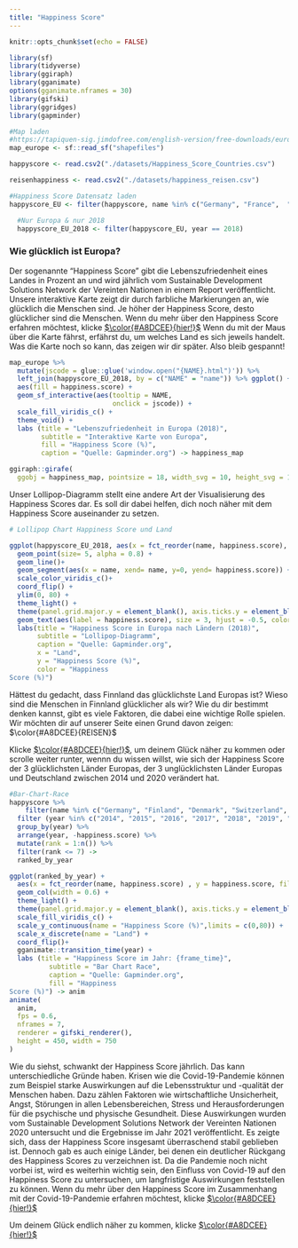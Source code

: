 ```yaml
---
title: "Happiness Score"
---
```


```r
knitr::opts_chunk$set(echo = FALSE)

library(sf)
library(tidyverse)
library(ggiraph)
library(gganimate)
options(gganimate.nframes = 30)
library(gifski)
library(ggridges)
library(gapminder)
```
 
```r
#Map laden
#https://tapiquen-sig.jimdofree.com/english-version/free-downloads/europe/
map_europe <- sf::read_sf("shapefiles")

happyscore <- read.csv2("./datasets/Happiness_Score_Countries.csv")

reisenhappiness <- read.csv2("./datasets/happiness_reisen.csv")

#Happiness Score Datensatz laden
happyscore_EU <- filter(happyscore, name %in% c("Germany", "France",  "United Kingdom", "Spain", "Italy", "Poland", "Sweden", "Netherlands", "Finland", "Czech Republic", "Norway", "Austria", "Switzerland", "Hungary", "Denmark", "Romania", "Portugal", "Belgium", "Ireland", "Slovakia", "Greece", "Estonia", "Croatia", "Slovenia", "Bulgaria", "Lithuania", "Latvia", "Cyprus", "Luxembourg", "Malta", "Russia", "Turkey", "Ukraine", "Kazakhstan", "Azerbaijan", "Belarus", "Serbia", "Moldova", "Georgia", "Bosnia And Herzegovina", "Armenia", "Albania", "Latvia", "Montenegro", "Iceland", "Andorra", "Faroe Islands", "Monaco", "Liechtenstein", "San Marino", "Vatican City"))

  #Nur Europa & nur 2018
  happyscore_EU_2018 <- filter(happyscore_EU, year == 2018)
```
### Wie glücklich ist Europa?
Der sogenannte "Happiness Score" gibt die Lebenszufriedenheit eines Landes in Prozent an und wird jährlich vom Sustainable Development Solutions Network der Vereinten Nationen in einem Report veröffentlicht. Unsere interaktive Karte zeigt dir durch farbliche Markierungen an, wie glücklich die Menschen sind. Je höher der Happiness Score, desto glücklicher sind die Menschen. 
Wenn du mehr über den Happiness Score erfahren möchtest, klicke [$\color{#A8DCEE}{hier!}$](https://worldhappiness.report/archive/)
Wenn du mit der Maus über die Karte fährst, erfährst du, um welches Land es sich jeweils handelt. Was die Karte noch so kann, das zeigen wir dir später. Also bleib gespannt!

```r

map_europe %>%
  mutate(jscode = glue::glue('window.open("{NAME}.html")')) %>%
  left_join(happyscore_EU_2018, by = c("NAME" = "name")) %>% ggplot() +
  aes(fill = happiness.score) +
  geom_sf_interactive(aes(tooltip = NAME, 
                          onclick = jscode)) +
  scale_fill_viridis_c() +
  theme_void() +
  labs (title = "Lebenszufriedenheit in Europa (2018)", 
        subtitle = "Interaktive Karte von Europa",
        fill = "Happiness Score (%)",
        caption = "Quelle: Gapminder.org") -> happiness_map

ggiraph::girafe(
  ggobj = happiness_map, pointsize = 18, width_svg = 10, height_svg = 10*0.618)
```
Unser Lollipop-Diagramm stellt eine andere Art der Visualisierung des Happiness Scores dar. Es soll dir dabei helfen, dich noch näher mit dem Happiness Score auseinander zu setzen. 

```r
# Lollipop Chart Happiness Score und Land 

ggplot(happyscore_EU_2018, aes(x = fct_reorder(name, happiness.score), y = happiness.score, color = happiness.score))+ 
  geom_point(size= 5, alpha = 0.8) +  
  geom_line()+
  geom_segment(aes(x = name, xend= name, y=0, yend= happiness.score)) +
  scale_color_viridis_c()+ 
  coord_flip() +
  ylim(0, 80) +
  theme_light() + 
  theme(panel.grid.major.y = element_blank(), axis.ticks.y = element_blank(), panel.border = element_blank()) +
  geom_text(aes(label = happiness.score), size = 3, hjust = -0.5, color = "black")+
  labs(title = "Happiness Score in Europa nach Ländern (2018)",
       subtitle = "Lollipop-Diagramm",
       caption = "Quelle: Gapminder.org",
       x = "Land",
       y = "Happiness Score (%)",
       color = "Happiness 
Score (%)")
```
Hättest du gedacht, dass Finnland das glücklichste Land Europas ist? Wieso sind die Menschen in Finnland glücklicher als wir? Wie du dir bestimmt denken kannst, gibt es viele Faktoren, die dabei eine wichtige Rolle spielen. Wir möchten dir auf unserer Seite einen Grund davon zeigen: $\color{#A8DCEE}{REISEN}$ 

Klicke [$\color{#A8DCEE}{hier!}$](Reisen.html), um deinem Glück näher zu kommen oder scrolle weiter runter, wennn du wissen willst, wie sich der Happiness Score der 3 glücklichsten Länder Europas, der 3 unglücklichsten Länder Europas und Deutschland zwischen 2014 und 2020 verändert hat.

```r
#Bar-Chart-Race
happyscore %>%  
    filter(name %in% c("Germany", "Finland", "Denmark", "Switzerland", "Albania", "Ukraine", "Georgia")) %>% 
  filter (year %in% c("2014", "2015", "2016", "2017", "2018", "2019", "2020"))%>% 
  group_by(year) %>%  
  arrange(year, -happiness.score) %>%
  mutate(rank = 1:n()) %>% 
  filter(rank <= 7) ->
  ranked_by_year

ggplot(ranked_by_year) +
  aes(x = fct_reorder(name, happiness.score) , y = happiness.score, fill = happiness.score) +
  geom_col(width = 0.6) +
  theme_light() + 
  theme(panel.grid.major.y = element_blank(), axis.ticks.y = element_blank(), panel.border = element_blank()) +
  scale_fill_viridis_c() + 
  scale_y_continuous(name = "Happiness Score (%)",limits = c(0,80)) +
  scale_x_discrete(name = "Land") +
  coord_flip()+
  gganimate::transition_time(year) +
  labs (title = "Happiness Score im Jahr: {frame_time}",
          subtitle = "Bar Chart Race",
          caption = "Quelle: Gapminder.org",
          fill = "Happiness 
Score (%)") -> anim
animate(
  anim,
  fps = 0.6,
  nframes = 7,
  renderer = gifski_renderer(),
  height = 450, width = 750
)
```
Wie du siehst, schwankt der Happiness Score jährlich. Das kann unterschiedliche Gründe haben. Krisen wie die Covid-19-Pandemie können zum Beispiel starke Auswirkungen auf die Lebensstruktur und -qualität der Menschen haben. Dazu zählen Faktoren wie wirtschaftliche Unsicherheit, Angst, Störungen in allen Lebensbereichen, Stress und Herausforderungen für die psychische und physische Gesundheit. Diese Auswirkungen wurden vom Sustainable Development Solutions Network der Vereinten Nationen 2020 untersucht und die Ergebnisse im Jahr 2021 veröffentlicht. Es zeigte sich, dass der Happiness Score insgesamt überraschend stabil geblieben ist. Dennoch gab es auch einige Länder, bei denen ein deutlicher Rückgang des Happiness Scores zu verzeichnen ist. Da die Pandemie noch nicht vorbei ist, wird es weiterhin wichtig sein, den Einfluss von Covid-19 auf den Happiness Score zu untersuchen, um langfristige Auswirkungen feststellen zu können.
Wenn du mehr über den Happiness Score im Zusammenhang mit der Covid-19-Pandemie erfahren möchtest, klicke [$\color{#A8DCEE}{hier!}$](https://happiness-report.s3.amazonaws.com/2021/WHR+21_Ch2.pdf)

Um deinem Glück endlich näher zu kommen, klicke [$\color{#A8DCEE}{hier!}$](Reisen.html)